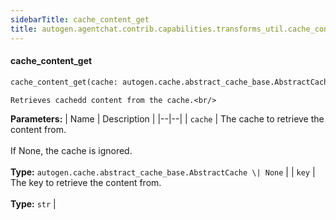 ```yaml
---
sidebarTitle: cache_content_get
title: autogen.agentchat.contrib.capabilities.transforms_util.cache_content_get
---
```


<code class="doc-symbol doc-symbol-heading doc-symbol-function"></code>
#### cache_content_get

```python
cache_content_get(cache: autogen.cache.abstract_cache_base.AbstractCache | None, key: str) -> tuple[str | list[dict | str] | None, ...] | None
```

    Retrieves cachedd content from the cache.<br/>

<b>Parameters:</b>
| Name | Description |
|--|--|
| `cache` | The cache to retrieve the content from.<br/><br/>If None, the cache is ignored.<br/><br/>**Type:** `autogen.cache.abstract_cache_base.AbstractCache \| None` |
| `key` | The key to retrieve the content from.<br/><br/>**Type:** `str` |

<br />